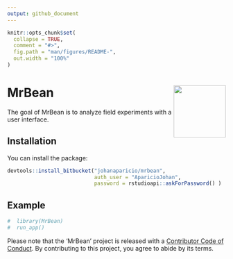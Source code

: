 ---
output: github_document
---

<!-- README.md is generated from README.Rmd. Please edit that file -->

```{r, include = FALSE}
knitr::opts_chunk$set(
  collapse = TRUE,
  comment = "#>",
  fig.path = "man/figures/README-",
  out.width = "100%"
)
```

# MrBean <img src="man/figures/hex-MrBean.png" width="120px" align="right"/>

<!-- badges: start -->
<!-- badges: end -->

The goal of MrBean is to analyze field experiments with a user interface.

## Installation

You can install the package:

``` r
devtools::install_bitbucket("johanaparicio/mrbean", 
                            auth_user = "AparicioJohan", 
                            password = rstudioapi::askForPassword() )
```

## Example


```{r example}
#  library(MrBean)
#  run_app()
```

Please note that the 'MrBean' project is released with a
[Contributor Code of Conduct](CODE_OF_CONDUCT.md).
By contributing to this project, you agree to abide by its terms.
